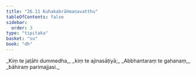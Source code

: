 ```yaml
---
title: "26.11 Kuhakabrāhmaṇavatthu"
tableOfContents: false
sidebar:
  order: 3
type: "tipitaka"
basket: "su"
book: "dh"
---
```



<DynamicBreadcrumb />

<Division number="394" book="dh" bookNo="18" page="70">

<Paragraph number="422" type="verses" book="dh">
_Kiṃ te jaṭāhi dummedha,_  
_kiṃ te ajinasāṭiyā;_  
_Abbhantaraṃ te gahanaṃ,_  
_bāhiraṃ parimajjasi._
</Paragraph>
</Division>